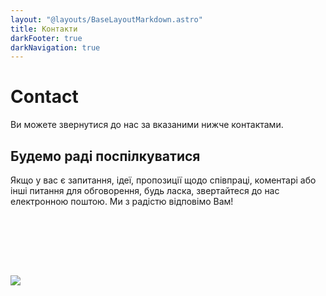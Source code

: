 ```yaml
---
layout: "@layouts/BaseLayoutMarkdown.astro"
title: Контакти
darkFooter: true
darkNavigation: true
---
```



<div class="w-full bg-neutral-50">
  <h1 class="mt-40 container-width text-5xl font-semibold font-aktiv">Contact</h1>
  <p class="container-width mt-10 mb-20 text-lg">Ви можете звернутися до нас за вказаними нижче контактами. </p>
</div>

<div class="container-width my-20 custom-prose h-full">

## Будемо раді поспілкуватися

Якщо у вас є запитання, ідеї, пропозиції щодо співпраці, коментарі або інші питання для обговорення, будь ласка, звертайтеся до нас електронною поштою. Ми з радістю відповімо Вам! 

<br/><br/>
<ButtonLink
  target="mailto:info@tolocar.irg"
  caption="info@tolocar.org"
  variant="dark"
  className="not-prose"
/>

<br/><br/>

<img src="images/contact/tolocar_team.jpg" />

</div>


